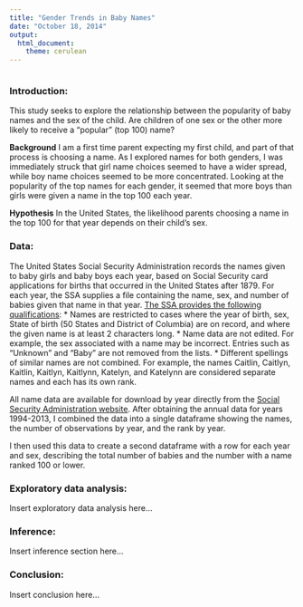 ```yaml
---
title: "Gender Trends in Baby Names"
date: "October 18, 2014"
output:
  html_document:
    theme: cerulean
---
```


<!-- For more info on RMarkdown see http://rmarkdown.rstudio.com/ -->

<!-- Enter the code required to load your data in the space below. The data will be loaded but the line of code won't show up in your write up (echo=FALSE) in order to save space-->
```r

```

<!-- In the remainder of the document, add R code chunks as needed -->

### Introduction:

This study seeks to explore the relationship between the popularity of baby names and the sex of the child. Are children of one sex or the other more likely to receive a "popular" (top 100) name?

**Background**
I am a first time parent expecting my first child, and part of that process is choosing a name. As I explored names for both genders, I was immediately struck that girl name choices seemed to have a wider spread, while boy name choices seemed to be more concentrated. Looking at the popularity of the top names for each gender, it seemed that more boys than girls were given a name in the top 100 each year.

**Hypothesis**
In the United States, the likelihood parents choosing a name in the top 100 for that year depends on their child's sex.

### Data:

The United States Social Security Administration records the names given to baby girls and baby boys each year, based on Social Security card applications for births that occurred in the United States after 1879. For each year, the SSA supplies a file containing the name, sex, and number of babies given that name in that year. [The SSA provides the following qualifications](http://www.ssa.gov/oact/babynames/background.html):
* Names are restricted to cases where the year of birth, sex, State of birth (50 States and District of Columbia) are on record, and where the given name is at least 2 characters long.
* Name data are not edited. For example, the sex associated with a name may be incorrect. Entries such as "Unknown" and "Baby" are not removed from the lists.
* Different spellings of similar names are not combined. For example, the names Caitlin, Caitlyn, Kaitlin, Kaitlyn, Kaitlynn, Katelyn, and Katelynn are considered separate names and each has its own rank.

All name data are available for download by year directly from the [Social Security Administration website](http://www.ssa.gov/oact/babynames/limits.html). After obtaining the annual data for years 1994-2013, I combined the data into a single dataframe showing the names, the number of observations by year, and the rank by year.

I then used this data to create a second dataframe with a row for each year and sex, describing the total number of babies and the number with a name ranked 100 or lower.

### Exploratory data analysis:

Insert exploratory data analysis here...

### Inference:

Insert inference section here...

### Conclusion:

Insert conclusion here...
